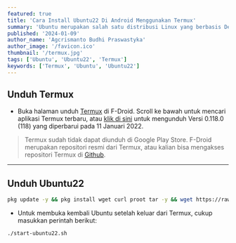 ```yaml
---
featured: true
title: 'Cara Install Ubuntu22 Di Android Menggunakan Termux'
summary: 'Ubuntu merupakan salah satu distribusi Linux yang berbasis Debian dan didistribusikan sebagai perangkat lunak bebas.'
published: '2024-01-09'
author_name: 'Agcrismanto Budhi Praswastyka'
author_image: '/favicon.ico'
thumbnail: '/termux.jpg'
tags: ['Ubuntu', 'Ubuntu22', 'Termux']
keywords: ['Termux', 'Ubuntu', 'Ubuntu22']
---
```

## Unduh Termux
- Buka halaman unduh <a href="https://aghea.site/termux" target="_blank">Termux</a> di F-Droid. Scroll ke bawah untuk mencari aplikasi Termux terbaru, atau <a href="https://aghea.site/termuxdl" target="_blank">klik di sini</a> untuk mengunduh Versi 0.118.0 (118) yang diperbarui pada 11 Januari 2022.

> Termux sudah tidak dapat diunduh di Google Play Store. F-Droid merupakan repositori resmi dari Termux, atau kalian bisa mengakses repositori Termux di <a href="https://github.com/termux/termux-app/releases" target="_blank">Github</a>.

---

## Unduh Ubuntu22

```bash
pkg update -y && pkg install wget curl proot tar -y && wget https://raw.githubusercontent.com/agcrisbp/AndronixOrigin/master/Installer/Ubuntu22/ubuntu22.sh -O ubuntu22.sh && chmod +x ubuntu22.sh && bash ubuntu22.sh
```

- Untuk membuka kembali Ubuntu setelah keluar dari Termux, cukup masukkan perintah berikut:
```bash
./start-ubuntu22.sh
```